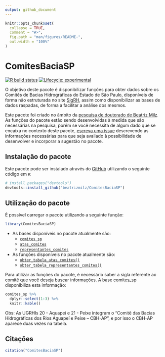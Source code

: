 ```yaml
---
output: github_document
---
```


<!-- README.md is generated from README.Rmd. Please edit that file -->

```r
knitr::opts_chunk$set(
  collapse = TRUE,
  comment = "#>",
  fig.path = "man/figures/README-",
  out.width = "100%"
)
```

# ComitesBaciaSP

<!-- badges: start -->
[![R build status](https://github.com/beatrizmilz/ComitesBaciaSP/workflows/R-CMD-check/badge.svg)](https://github.com/beatrizmilz/ComitesBaciaSP/actions)   [![Lifecycle: experimental](https://img.shields.io/badge/lifecycle-experimental-orange.svg)](https://www.tidyverse.org/lifecycle/#experimental)
<!-- badges: end -->

O objetivo deste pacote é disponibilizar funções para obter dados sobre os Comitês de Bacias Hidrográficas do Estado de São Paulo, disponíveis de forma não estruturada no site [SigRH](http://www.sigrh.sp.gov.br/), assim como disponibilizar as bases de dados raspadas, de forma a facilitar a análise dos mesmos. 

Este pacote foi criado no âmbito da [pesquisa de doutorado de Beatriz Milz](https://beatrizmilz.github.io/tese/). As funções do pacote estão sendo desenvolvidas à medida que são necessárias na pesquisa, porém se você necessita de algum dado que se encaixa no contexto deste pacote, [escreva uma issue](https://github.com/beatrizmilz/ComitesBaciaSP/issues/new/choose) descrevendo as informações necessárias para que seja avaliado à possibilidade de desenvolver e incorporar a sugestão no pacote.

## Instalação do pacote

Este pacote pode ser instalado através do [GitHub](https://github.com/) utilizando o seguinte código em `R`:

``` r
# install.packages("devtools")
devtools::install_github("beatrizmilz/ComitesBaciaSP")
```
## Utilização do pacote

É possível carregar o pacote utilizando a seguinte função:

```r
library(ComitesBaciaSP)
```


- As bases disponíveis no pacote atualmente são:
  - [`comites_sp`](https://beatrizmilz.github.io/ComitesBaciaSP/reference/comites_sp.html)
  - [`atas_comites`](https://beatrizmilz.github.io/ComitesBaciaSP/reference/atas_comites.html)
  - [`representantes_comites`](https://beatrizmilz.github.io/ComitesBaciaSP/reference/representantes_comites.html)

- As funções disponíveis no pacote atualmente são:
  - [`obter_tabela_atas_comites()`](https://beatrizmilz.github.io/ComitesBaciaSP/reference/obter_tabela_atas_comites.html) 
  - [`obter_tabela_representantes_comites()`](https://beatrizmilz.github.io/ComitesBaciaSP/reference/obter_tabela_representantes_comites.html) 
  
  
Para utilizar as funções do pacote, é necessário saber a sigla referente ao comitê que você deseja buscar informações. A base comites_sp disponibiliza esta informação:

```r
comites_sp %>%
  dplyr::select(1:3) %>% 
  knitr::kable()
```
Obs: As UGRHIs 20 - Aquapeí e 21 - Peixe integram o "Comitê das Bacias Hidrográficas dos Rios Aguapeí e Peixe – CBH-AP", e por isso o CBH-AP aparece duas vezes na tabela.


## Citações

```r
citation("ComitesBaciaSP")
```

